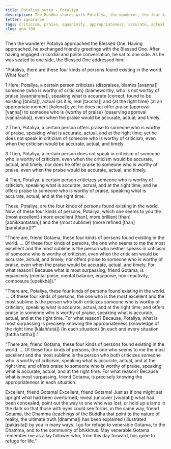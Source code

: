 ```yaml
---
title: Potaliya sutta - Potaliya
description: The Buddha shares with Potaliya, the wanderer, the four kinds of persons found existing in the world - 1) one who criticizes the blameworthy, 2) who praises the praiseworthy, 3) who neither criticizes nor praises, and 4) who criticizes the blameworthy and praises the praiseworthy.
fetter: ignorance
tags: criticism, praise, equanimity, appropriateness, accurate, actual, timely, an, an4
slug: an4.100
---
```


Then the wanderer Potaliya approached the Blessed One. Having approached, he exchanged friendly greetings with the Blessed One. After having engaged in cordial and polite conversation, he sat to one side. As he was seated to one side, the Blessed One addressed him:

"Potaliya, there are these four kinds of persons found existing in the world. What four?

1 Here, Potaliya, a certain person criticizes (dispraises, blames [avaṇṇa]) someone \{who is worthy of criticism} (blameworthy, who is not worthy of praise [avaṇṇāraha]), speaking what is accurate (correct, found to be existing [bhūta]), actual (as it is, real [taccha]) and \{at the right time} (at an appropriate moment [kālena]); yet he does not offer praise (approval [vaṇṇa]) to someone who is \{worthy of praise} (deserving approval [vaṇṇāraha]), even when the praise would be accurate, actual, and timely.

2 Then, Potaliya, a certain person offers praise to someone who is worthy of praise, speaking what is accurate, actual, and at the right time; yet he does not speak in criticism of someone who is worthy of criticism, even when the criticism would be accurate, actual, and timely.

3 Then, Potaliya, a certain person does not speak in criticism of someone who is worthy of criticism, even when the criticism would be accurate, actual, and timely; nor does he offer praise to someone who is worthy of praise, even when the praise would be accurate, actual, and timely.

4 Then, Potaliya, a certain person criticizes someone who is worthy of criticism, speaking what is accurate, actual, and at the right time; and he offers praise to someone who is worthy of praise, speaking what is accurate, actual, and at the right time.

These, Potaliya, are the four kinds of persons found existing in the world. Now, of these four kinds of persons, Potaliya, which one seems to you the \{most excellent} (more excellent [than], more brilliant [than] [abhikkantatara]) and the \{most sublime} (more refined [than] [paṇītatara])?"

"There are, friend Gotama, these four kinds of persons found existing in the world. ... Of these four kinds of persons, the one who seems to me the most excellent and the most sublime is the person who neither speaks in criticism of someone who is worthy of criticism, even when the criticism would be accurate, actual, and timely; nor offers praise to someone who is worthy of praise, even when the praise would be accurate, actual, and timely. For what reason? Because what is most surpassing, friend Gotama, is equanimity (mental poise, mental balance, equipoise, non-reactivity, composure [upekkhā])."

"There are, Potaliya, these four kinds of persons found existing in the world. ... Of these four kinds of persons, the one who is the most excellent and the most sublime is the person who both criticizes someone who is worthy of criticism, speaking what is accurate, actual, and at the right time; and offers praise to someone who is worthy of praise, speaking what is accurate, actual, and at the right time. For what reason? Because, Potaliya, what is most surpassing is precisely knowing the appropriateness (knowledge of the right time [kālaññutā]) \{in each situation} (in each and every situation [tattha tattha])."

"There are, friend Gotama, these four kinds of persons found existing in the world. ... Of these four kinds of persons, the one who seems to me the most excellent and the most sublime is the person who both criticizes someone who is worthy of criticism, speaking what is accurate, actual, and at the right time; and offers praise to someone who is worthy of praise, speaking what is accurate, actual, and at the right time. For what reason? Because what is most surpassing, friend Gotama, is precisely knowing the appropriateness in each situation.

Excellent, friend Gotama! Excellent, friend Gotama! Just as if one might set upright what had been overturned, reveal (uncover [vivarati]) what had been concealed, point out the way to one who was lost, or hold up a lamp in the dark so that those with eyes could see forms, in the same way, friend Gotama, the Dhamma (teachings of the Buddha that point to the nature of reality, the ultimate truth [dhamma]) has been explained (illustrated [pakāsita]) by you in many ways. I go for refuge to venerable Gotama, to the Dhamma, and to the community of bhikkhus. May venerable Gotama remember me as a lay follower who, from this day forward, has gone to refuge for life."